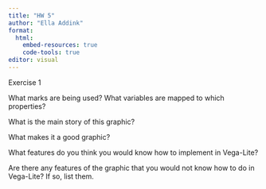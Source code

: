 ```yaml
---
title: "HW 5"
author: "Ella Addink"
format: 
  html:
    embed-resources: true
    code-tools: true 
editor: visual
---
```


Exercise 1

What marks are being used? What variables are mapped to which properties?

What is the main story of this graphic?

What makes it a good graphic?

What features do you think you would know how to implement in Vega-Lite?

Are there any features of the graphic that you would not know how to do in Vega-Lite? If so, list them.

